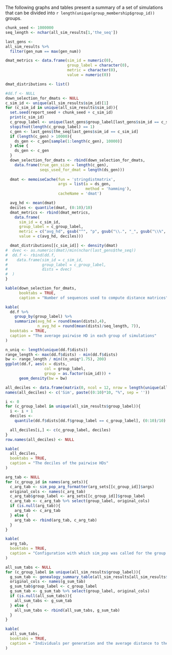 The following graphs and tables present a summary of a set of simulations that can be divided into `r length(unique(group_membership$group_id))` groups. 

```r
chunk_seed <- 1000000
seq_length <- nchar(all_sim_results[1,'the_seq'])

last_gens <-
all_sim_results %>%
  filter(gen_num == max(gen_num))

dmat_metrics <- data.frame(sim_id = numeric(0),
                           group_label = character(0),
                           metric = character(0),
                           value = numeric(0))

dmat_distributions <- list()

#dd.f <- NULL
down_selection_for_dmats <- NULL
c_sim_id <- unique(all_sim_results$sim_id)[1]
for (c_sim_id in unique(all_sim_results$sim_id)){
  set.seed(report_seed + chunk_seed + c_sim_id)
  print(c_sim_id)
  c_group_label <- unique(last_gens$group_label[last_gens$sim_id == c_sim_id])
  stopifnot(length(c_group_label) == 1)
  c_gen <- last_gens$the_seq[last_gens$sim_id == c_sim_id]
  if (length(c_gen) > 10000){
    ds_gen <- c_gen[sample(1:length(c_gen), 10000)]
  } else {
    ds_gen <- c_gen
  }
  down_selection_for_dmats <- rbind(down_selection_for_dmats,
    data.frame(true_gen_size = length(c_gen),
               seqs_used_for_dmat = length(ds_gen)))
  
  dmat <- memoiseCache(fun = 'stringdistmatrix',
                       args = list(a = ds_gen,
                                   method = 'hamming'),
                       cacheName = 'dmat')

  avg_hd <- mean(dmat)
  deciles <- quantile(dmat, (0:10)/10)
  dmat_metrics <- rbind(dmat_metrics,
    data.frame(
      sim_id = c_sim_id,
      group_label = c_group_label,
      metric = c("avg_hd", gsub("^", "p", gsub("\\.", "_", gsub("\\%", "", names(deciles))))),
      value = c(avg_hd, deciles)))

  dmat_distributions[[c_sim_id]] <- density(dmat)
#  dvec <- as.numeric(dmat)/min(nchar(last_gens$the_seq))
#  dd.f <- rbind(dd.f,
#    data.frame(sim_id = c_sim_id,
#               group_label = c_group_label,
#               dists = dvec)
#  )
}
```

```r
kable(down_selection_for_dmats,
      booktabs = TRUE,
      caption = "Number of sequences used to compute distance matrices")
```


```r
kable(
  dd.f %>%
    group_by(group_label) %>%
    summarize(avg_hd = round(mean(dists),4),
              n_avg_hd = round(mean(dists)/seq_length, 7)),
  booktabs = TRUE,
  caption = "The average pairwise HD in each group of simulations"
)
```

```r
n_uniq <- length(unique(dd.f$dists))
range_length <- max(dd.f$dists) - min(dd.f$dists)
bw <- range_length / min((n_uniq*1.75), 200)
ggplot(dd.f, aes(x = dists, 
                 col = group_label,
                 group = as.factor(sim_id))) + 
      geom_density(bw = bw)
```

```r
all_deciles <- data.frame(matrix(0, ncol = 12, nrow = length(unique(all_sim_results$group_label))))
names(all_deciles) <- c('Sim', paste((0:10)*10, "%", sep = ''))

i <- 0
for (c_group_label in unique(all_sim_results$group_label)){
  i <- i + 1
  deciles <-
    quantile(dd.f$dists[dd.f$group_label == c_group_label], (0:10)/10)

  all_deciles[i,] <- c(c_group_label, deciles)
}
row.names(all_deciles) <- NULL

kable(
  all_deciles,
  booktabs = TRUE,
  caption = "The deciles of the pairwise HDs"
)
```

```r
arg_tab <- NULL
for (c_group_id in names(arg_sets)){
  c_arg_tab <- sim_pop_arg_formatter(arg_sets[[c_group_id]]$args)
  original_cols <- names(c_arg_tab)
  c_arg_tab$group_label <- arg_sets[[c_group_id]]$group_label
  c_arg_tab <- c_arg_tab %>% select(group_label, original_cols)
  if (is.null(arg_tab)){
    arg_tab <- c_arg_tab
  } else {
    arg_tab <- rbind(arg_tab, c_arg_tab)
  }
}

kable(
  arg_tab,
  booktabs = TRUE,
  caption = "Configuration with which sim_pop was called for the group for each group of simulations."
)
```

```r
all_sum_tabs <- NULL
for (c_group_label in unique(all_sim_results$group_label)){
  g_sum_tab <- genealogy_summary_table(all_sim_results[all_sim_results$group_label == c_group_label, c(-1,-2)])
  original_cols <- names(g_sum_tab)
  g_sum_tab$group_label <- c_group_label
  g_sum_tab <- g_sum_tab %>% select(group_label, original_cols)
  if (is.null(all_sum_tabs)){
    all_sum_tabs <- g_sum_tab
  } else {
    all_sum_tabs <- rbind(all_sum_tabs, g_sum_tab)
  }
}

kable(
  all_sum_tabs,
  booktabs = TRUE,
  caption = "Individuals per generation and the average distance to the original ancestor for the generation for all simulations grouped by simulation group."
)
```


